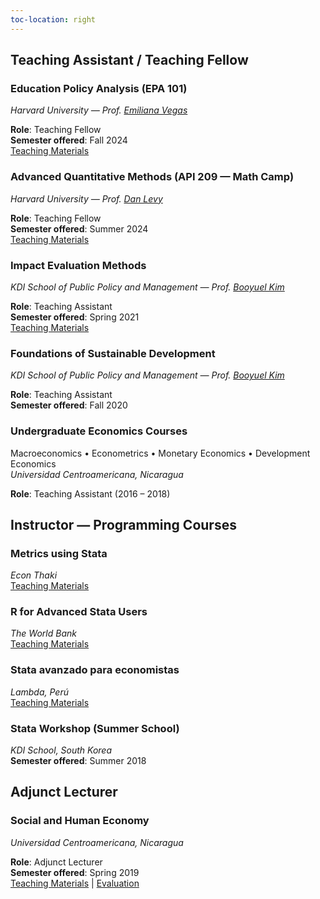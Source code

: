 ```yaml
---
toc-location: right
---
```


## Teaching Assistant / Teaching Fellow

### Education Policy Analysis (EPA 101)  
*Harvard University — Prof. [Emiliana Vegas](https://www.emilianavegas.com)*

**Role**: Teaching Fellow  
**Semester offered**: Fall 2024  
[Teaching Materials](https://rrmaximiliano.github.io/epa_workshops/)

### Advanced Quantitative Methods (API 209 — Math Camp)  
*Harvard University — Prof. [Dan Levy](https://scholar.harvard.edu/danlevy/home)*

**Role**: Teaching Fellow  
**Semester offered**: Summer 2024  
[Teaching Materials](https://harvard-api209.github.io/api209-math-camp/)

### Impact Evaluation Methods
*KDI School of Public Policy and Management — Prof. [Booyuel Kim](https://sites.google.com/site/booyuelkim/home)*

**Role**: Teaching Assistant  
**Semester offered**: Spring 2021  
[Teaching Materials](http://bit.ly/kdi_impact_evaluation)

### Foundations of Sustainable Development  
*KDI School of Public Policy and Management — Prof. [Booyuel Kim](https://sites.google.com/site/booyuelkim/home)*

**Role**: Teaching Assistant  
**Semester offered**: Fall 2020  

### Undergraduate Economics Courses  
Macroeconomics • Econometrics • Monetary Economics • Development Economics  
*Universidad Centroamericana, Nicaragua*

**Role**: Teaching Assistant (2016 – 2018)

## Instructor — Programming Courses

### Metrics using Stata  
*Econ Thaki*  
[Teaching Materials](https://github.com/RRMaximiliano/econ-thaki-talleres)

### R for Advanced Stata Users  
*The World Bank*  
[Teaching Materials](https://github.com/worldbank/dime-r-training)

### Stata avanzado para economistas  
*Lambda, Perú*  
[Teaching Materials](https://github.com/lambda-stata/course-materials)

### Stata Workshop (Summer School)  
*KDI School, South Korea*  
**Semester offered**: Summer 2018  

## Adjunct Lecturer

### Social and Human Economy  
*Universidad Centroamericana, Nicaragua*

**Role**: Adjunct Lecturer  
**Semester offered**: Spring 2019  
[Teaching Materials](https://github.com/econsoc-uca) | [Evaluation](/docs/evaluation-esh.pdf)